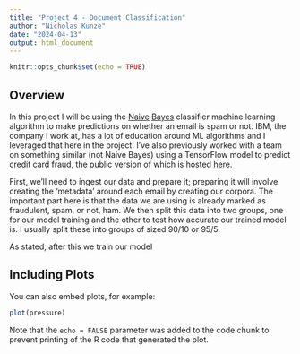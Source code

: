 ```yaml
---
title: "Project 4 - Document Classification"
author: "Nicholas Kunze"
date: "2024-04-13"
output: html_document
---
```


```r
knitr::opts_chunk$set(echo = TRUE)
```

## Overview

In this project I will be using the [Naive](https://learning.oreilly.com/library/view/doing-data-science/9781449363871/ch04.html#idm46107867092920) [Bayes](https://www.ibm.com/topics/naive-bayes) classifier machine learning algorithm to make predictions on whether an email is spam or not. IBM, the company I work at, has a lot of education around ML algorithms and I leveraged that here in the project. I've also previously worked with a team on something similar (not Naive Bayes) using a TensorFlow model to predict credit card fraud, the public version of which is hosted [here](https://github.com/IBM/ai-on-z-fraud-detection).

First, we'll need to ingest our data and prepare it; preparing it will involve creating the 'metadata' around each email by creating our corpora. The important part here is that the data we are using is already marked as fraudulent, spam, or not, ham. We then split this data into two groups, one for our model training and the other to test how accurate our trained model is. I usually split these into groups of sized 90/10 or 95/5.

As stated, after this we train our model

## Including Plots

You can also embed plots, for example:

```r
plot(pressure)
```

Note that the `echo = FALSE` parameter was added to the code chunk to prevent printing of the R code that generated the plot.
